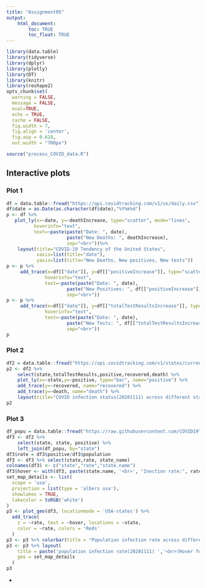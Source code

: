 ```yaml
---
title: "Assignment05"
output: 
    html_document:
        toc: TRUE
        toc_float: TRUE
---
```


```r
library(data.table)
library(tidyverse)
library(dplyr)
library(plotly)
library(DT)
library(knitr)
library(reshape2)
opts_chunk$set(
  warning = FALSE,
  message = FALSE,
  eval=TRUE,
  echo = TRUE,
  cache = FALSE,
  fig.width = 7, 
  fig.align = 'center',
  fig.asp = 0.618,
  out.width = "700px")
```

```r
source("process_COVID_data.R")
```


## Interactive plots {.tabset}

### Plot 1

```r
df = data.table::fread("https://api.covidtracking.com/v1/us/daily.csv")
df$date = as.Date(as.character(df$date),"%Y%m%d")
p <- df %>%
   plot_ly(x=~date, y=~deathIncrease, type="scatter", mode="lines",
          hoverinfo="text",
          text=~paste(paste("Date: ", date),
                      paste("New Deaths: ", deathIncrease),
                      sep="<br>"))%>%
    layout(title="COVID-19 Tendency of the United States",
           xaxis=list(title="date"),
           yaxis=list(title="New Deaths, New positives, New tests"))
p <- p %>%
     add_trace(x=df[["date"]], y=df[["positiveIncrease"]], type="scatter", mode="lines",
              hoverinfo="text",
              text=~paste(paste("Date: ", date),
                      paste("New Positives: ", df[["positiveIncrease"]]),
                      sep="<br>"))
p <- p %>%
     add_trace(x=df[["date"]], y=df[["totalTestResultsIncrease"]], type="scatter", mode="lines",
              hoverinfo="text",
              text=~paste(paste("Date: ", date),
                      paste("New Tests: ", df[["totalTestResultsIncrease"]]),
                      sep="<br>"))
p
```

### Plot 2

```r
df2 = data.table::fread("https://api.covidtracking.com/v1/states/current.csv")
p2 <- df2 %>%
    select(state,totalTestResults,positive,recovered,death) %>%
    plot_ly(x=~state,y=~positive, type="bar", name="positive") %>%
    add_trace(y=~recovered, name="recovered") %>%
    add_trace(y=~death, name="death") %>%
    layout(title="COVID infection status(20201111) across different states", yaxis = list(title = 'Count'), barmode = 'dodge')
p2
```

### Plot 3

```r
df_popu = data.table::fread("https://raw.githubusercontent.com/COVID19Tracking/associated-data/master/us_census_data/us_census_2018_population_estimates_states.csv")
df3 <- df2 %>%
    select(state, state, positive) %>%
    left_join(df_popu, by="state")
df3$rate = df3$positive/df3$population
df3 <- df3 %>% select(state,rate, state_name)
colnames(df3) <- c("state","rate","state.name")
df3$hover <- with(df3, paste(state.name, '<br>', "Inection rate:", rate))
set_map_details <- list(
  scope = 'usa',
  projection = list(type = 'albers usa'),
  showlakes = TRUE,
  lakecolor = toRGB('white')
)
p3 <- plot_geo(df3, locationmode = 'USA-states') %>% 
  add_trace(
    z = ~rate, text = ~hover, locations = ~state,
    color = ~rate, colors = 'Reds'
  )
p3 <- p3 %>% colorbar(title = "Population infection rate across different states")
p3 <- p3 %>% layout(
    title = paste('population infection rate(20201111) ','<br>(Hover for value)'),
    geo = set_map_details
  )
p3
```

{-}